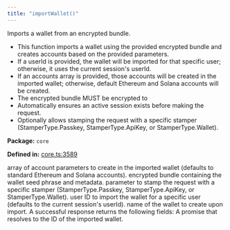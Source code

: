 ```yaml
---
title: "importWallet()"
---
```



<H3Bordered text="Overview" />

Imports a wallet from an encrypted bundle.

<ul>
  <li>This function imports a wallet using the provided encrypted bundle and creates accounts based on the provided parameters.</li>
  <li>If a userId is provided, the wallet will be imported for that specific user; otherwise, it uses the current session's userId.</li>
  <li>If an accounts array is provided, those accounts will be created in the imported wallet; otherwise, default Ethereum and Solana accounts will be created.</li>
  <li>The encrypted bundle MUST be encrypted to</li>
  <li>Automatically ensures an active session exists before making the request.</li>
  <li>Optionally allows stamping the request with a specific stamper (StamperType.Passkey, StamperType.ApiKey, or StamperType.Wallet).</li>
</ul>

<p><strong>Package:</strong> <code>core</code></p>

<p><strong>Defined in:</strong> <a href="https://github.com/tkhq/sdk/blob/main/packages/core/src/__clients__/core.ts#L3589">core.ts:3589</a></p>

<H3Bordered text="Parameters" />

<ParamField body="params" type='object' required={true} path="params" >
  <Expandable title="params details">
    <NestedParam parentKey="params" childKey="accounts" type='v1WalletAccountParams[]' required={false}>
array of account parameters to create in the imported wallet (defaults to standard Ethereum and Solana accounts).
</NestedParam>
    <NestedParam parentKey="params" childKey="encryptedBundle" type='string' required={true}>
encrypted bundle containing the wallet seed phrase and metadata.
</NestedParam>
    <NestedParam parentKey="params" childKey="stampWith" type='StamperType' required={false}>
parameter to stamp the request with a specific stamper (StamperType.Passkey, StamperType.ApiKey, or StamperType.Wallet).
</NestedParam>
    <NestedParam parentKey="params" childKey="userId" type='string' required={false}>
user ID to import the wallet for a specific user (defaults to the current session's userId).
</NestedParam>
    <NestedParam parentKey="params" childKey="walletName" type='string' required={true}>
name of the wallet to create upon import.
</NestedParam>
  </Expandable>
</ParamField>

<H3Bordered text="Response" />
A successful response returns the following fields:

<ResponseField name="returns" type="string" required={true} >
  A promise that resolves to the ID of the imported wallet.
</ResponseField>
